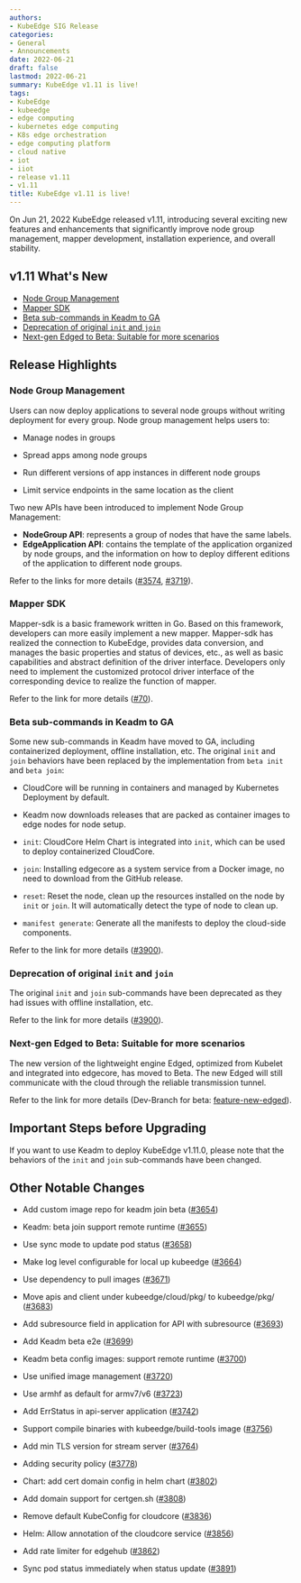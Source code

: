 ```yaml
---
authors:
- KubeEdge SIG Release
categories:
- General
- Announcements
date: 2022-06-21
draft: false
lastmod: 2022-06-21
summary: KubeEdge v1.11 is live!
tags:
- KubeEdge
- kubeedge
- edge computing
- kubernetes edge computing
- K8s edge orchestration
- edge computing platform
- cloud native
- iot
- iiot
- release v1.11
- v1.11
title: KubeEdge v1.11 is live!
---
```


On Jun 21, 2022 KubeEdge released v1.11, introducing several exciting new features and enhancements that significantly improve node group management, mapper development, installation experience, and overall stability.

## v1.11 What's New

- [Node Group Management](#node-group-management)
- [Mapper SDK](#mapper-sdk)
- [Beta sub-commands in Keadm to GA](#beta-sub-commands-in-keadm-to-ga)
- [Deprecation of original `init` and `join`](#deprecation-of-original-init-and-join)
- [Next-gen Edged to Beta: Suitable for more scenarios](#next-gen-edged-to-beta-suitable-for-more-scenarios)

## Release Highlights

### Node Group Management

Users can now deploy applications to several node groups without writing deployment for every group. Node group management helps users to:

- Manage nodes in groups

- Spread apps among node groups

- Run different versions of app instances in different node groups

- Limit service endpoints in the same location as the client

Two new APIs have been introduced to implement Node Group Management:

- **NodeGroup API**: represents a group of nodes that have the same labels.
- **EdgeApplication API**: contains the template of the application organized by node groups, and the information on how to deploy different editions of the application to different node groups.

Refer to the links for more details ([#3574](https://github.com/kubeedge/kubeedge/pull/3574), [#3719](https://github.com/kubeedge/kubeedge/pull/3719)).

### Mapper SDK

Mapper-sdk is a basic framework written in Go. Based on this framework, developers can more easily implement a new mapper. Mapper-sdk has realized the connection to KubeEdge, provides data conversion, and manages the basic properties and status of devices, etc., as well as basic capabilities and abstract definition of the driver interface. Developers only need to implement the customized protocol driver interface of the corresponding device to realize the function of mapper.

Refer to the link for more details ([#70](https://github.com/kubeedge/mappers-go/pull/70)).

### Beta sub-commands in Keadm to GA

Some new sub-commands in Keadm have moved to GA, including containerized deployment, offline installation, etc. The original `init` and `join` behaviors have been replaced by the implementation from `beta init` and `beta join`:

- CloudCore will be running in containers and managed by Kubernetes Deployment by default.
- Keadm now downloads releases that are packed as container images to edge nodes for node setup.

- `init`: CloudCore Helm Chart is integrated into `init`, which can be used to deploy containerized CloudCore.

- `join`: Installing edgecore as a system service from a Docker image, no need to download from the GitHub release.

- `reset`: Reset the node, clean up the resources installed on the node by `init` or `join`. It will automatically detect the type of node to clean up.

- `manifest generate`: Generate all the manifests to deploy the cloud-side components.

Refer to the link for more details ([#3900](https://github.com/kubeedge/kubeedge/pull/3900)).

### Deprecation of original `init` and `join`

The original `init` and `join` sub-commands have been deprecated as they had issues with offline installation, etc.

Refer to the link for more details ([#3900](https://github.com/kubeedge/kubeedge/pull/3900)).

### Next-gen Edged to Beta: Suitable for more scenarios

The new version of the lightweight engine Edged, optimized from Kubelet and integrated into edgecore, has moved to Beta. The new Edged will still communicate with the cloud through the reliable transmission tunnel.

Refer to the link for more details (Dev-Branch for beta: [feature-new-edged](https://github.com/kubeedge/kubeedge/tree/feature-new-edged)).

## Important Steps before Upgrading

If you want to use Keadm to deploy KubeEdge v1.11.0, please note that the behaviors of the `init` and `join` sub-commands have been changed.

## Other Notable Changes

- Add custom image repo for keadm join beta ([#3654](https://github.com/kubeedge/kubeedge/pull/3654))

- Keadm: beta join support remote runtime ([#3655](https://github.com/kubeedge/kubeedge/pull/3655))

- Use sync mode to update pod status ([#3658](https://github.com/kubeedge/kubeedge/pull/3658))

- Make log level configurable for local up kubeedge ([#3664](https://github.com/kubeedge/kubeedge/pull/3664))

- Use dependency to pull images ([#3671](https://github.com/kubeedge/kubeedge/pull/3671))

- Move apis and client under kubeedge/cloud/pkg/ to kubeedge/pkg/ ([#3683](https://github.com/kubeedge/kubeedge/pull/3683))

- Add subresource field in application for API with subresource ([#3693](https://github.com/kubeedge/kubeedge/pull/3693))

- Add Keadm beta e2e ([#3699](https://github.com/kubeedge/kubeedge/pull/3699))

- Keadm beta config images: support remote runtime ([#3700](https://github.com/kubeedge/kubeedge/pull/3700))

- Use unified image management ([#3720](https://github.com/kubeedge/kubeedge/pull/3720))

- Use armhf as default for armv7/v6 ([#3723](https://github.com/kubeedge/kubeedge/pull/3723))

- Add ErrStatus in api-server application ([#3742](https://github.com/kubeedge/kubeedge/pull/3742))

- Support compile binaries with kubeedge/build-tools image ([#3756](https://github.com/kubeedge/kubeedge/pull/3756))

- Add min TLS version for stream server ([#3764](https://github.com/kubeedge/kubeedge/pull/3764))

- Adding security policy ([#3778](https://github.com/kubeedge/kubeedge/pull/3778))

- Chart: add cert domain config in helm chart ([#3802](https://github.com/kubeedge/kubeedge/pull/3802))

- Add domain support for certgen.sh ([#3808](https://github.com/kubeedge/kubeedge/pull/3808))

- Remove default KubeConfig for cloudcore ([#3836](https://github.com/kubeedge/kubeedge/pull/3836))

- Helm: Allow annotation of the cloudcore service ([#3856](https://github.com/kubeedge/kubeedge/pull/3856))

- Add rate limiter for edgehub ([#3862](https://github.com/kubeedge/kubeedge/pull/3862))

- Sync pod status immediately when status update ([#3891](https://github.com/kubeedge/kubeedge/pull/3891))